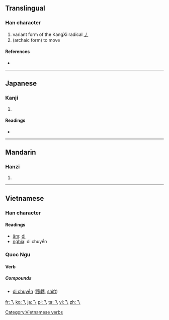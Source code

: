 {{see also|乀|ㄟ|へ}}

==Translingual==

===Han character===
{{Han char|rn=4|rad=丿|as=00|sn=1|four=|canj=一人 (MO), XX一人 (XXMO)}}

# variant form of the KangXi radical [[Index:Chinese radical/丿|丿]]
# (archaic form) to move

====References====
* {{Han ref|kx=0081.090|dkj=00109|dj=0164.100|hdz=10048.030|uh=4E41|ud=20033}}

----

==Japanese==

===Kanji===
{{ja-kanji|grade=uc|rs=丿00}}

# {{defn|lang=ja|sort=丿00}}

====Readings====
* {{ja-readings|on=[[い]] (i)|kun=[[ながれる]] (nagareru)}}

----

==Mandarin==

===Hanzi===
{{cmn-hanzi|pin=[[yí]] ([[yi2]])|wg=i<sup>2</sup>}}

# {{defn|lang=cmn|sort=丿00}}

----

==Vietnamese==

===Han character===
{{vi-hantu|rs=丿00}}

====Readings====
* [[音読|âm]]: [[di]]
* [[意義|nghĩa]]: di chuyển

===Quoc Ngu===
{{rfc-header|Quoc Ngu}}

====Verb====

=====Compounds=====
* [[di chuyển]] ([[移轉]], [[shift]])

[[Category:Vietnamese verbs]]

[[fr:乁]]
[[ko:乁]]
[[ja:乁]]
[[pl:乁]]
[[ta:乁]]
[[vi:乁]]
[[zh:乁]]